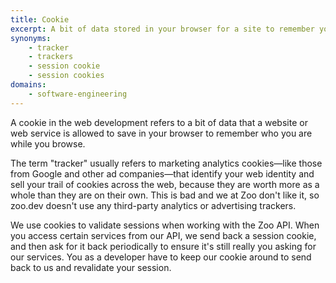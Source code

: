```yaml
---
title: Cookie
excerpt: A bit of data stored in your browser for a site to remember you by
synonyms:
    - tracker
    - trackers
    - session cookie
    - session cookies
domains:
    - software-engineering
---
```


A cookie in the web development refers to a bit of data that a website or web service is allowed to save in your browser to remember who you are while you browse.

The term "tracker" usually refers to marketing analytics cookies—like those from Google and other ad companies—that identify your web identity and sell your trail of cookies across the web, because they are worth more as a whole than they are on their own. This is bad and we at Zoo don't like it, so zoo.dev doesn't use any third-party analytics or advertising trackers.

We use cookies to validate sessions when working with the Zoo API. When you access certain services from our API, we send back a session cookie, and then ask for it back periodically to ensure it's still really you asking for our services. You as a developer have to keep our cookie around to send back to us and revalidate your session.
